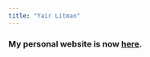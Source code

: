 ```yaml
---
title: "Yair Litman"
---
```


<html>
  <head>
    <title>Yair Litman </title>
  </head>
  <body>
    <h3>
       My personal website is now <a href="https://litman90.github.io/webpage/">here</a>.
    </h3>
  </body>
</html>


